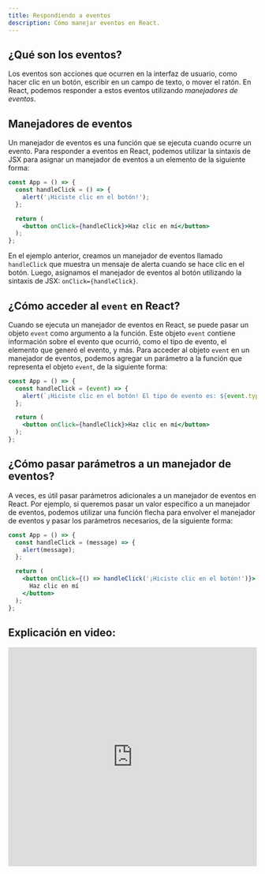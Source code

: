 ```yaml
---
title: Respondiendo a eventos
description: Cómo manejar eventos en React.
---
```


## ¿Qué son los eventos?

Los eventos son acciones que ocurren en la interfaz de usuario, como hacer clic en un botón, escribir en un campo de texto, o mover el ratón. En React, podemos responder a estos eventos utilizando *manejadores de eventos*.

## Manejadores de eventos

Un manejador de eventos es una función que se ejecuta cuando ocurre un evento. Para responder a eventos en React, podemos utilizar la sintaxis de JSX para asignar un manejador de eventos a un elemento de la siguiente forma:

```jsx
const App = () => {
  const handleClick = () => {
    alert('¡Hiciste clic en el botón!');
  };

  return (
    <button onClick={handleClick}>Haz clic en mí</button>
  );
};
```

En el ejemplo anterior, creamos un manejador de eventos llamado `handleClick` que muestra un mensaje de alerta cuando se hace clic en el botón. Luego, asignamos el manejador de eventos al botón utilizando la sintaxis de JSX: `onClick={handleClick}`.

## ¿Cómo acceder al `event` en React?

Cuando se ejecuta un manejador de eventos en React, se puede pasar un objeto `event` como argumento a la función. Este objeto `event` contiene información sobre el evento que ocurrió, como el tipo de evento, el elemento que generó el evento, y más. Para acceder al objeto `event` en un manejador de eventos, podemos agregar un parámetro a la función que representa el objeto `event`, de la siguiente forma:

```jsx
const App = () => {
  const handleClick = (event) => {
    alert(`¡Hiciste clic en el botón! El tipo de evento es: ${event.type}`);
  };

  return (
    <button onClick={handleClick}>Haz clic en mí</button>
  );
};
```

## ¿Cómo pasar parámetros a un manejador de eventos?

A veces, es útil pasar parámetros adicionales a un manejador de eventos en React. Por ejemplo, si queremos pasar un valor específico a un manejador de eventos, podemos utilizar una función flecha
para envolver el manejador de eventos y pasar los parámetros necesarios, de la siguiente forma:

```jsx
const App = () => {
  const handleClick = (message) => {
    alert(message);
  };

  return (
    <button onClick={() => handleClick('¡Hiciste clic en el botón!')}>
      Haz clic en mí
    </button>
  );
};
```

## Explicación en video:

<iframe width="100%" height="444" src="https://www.youtube.com/embed/vmlqBnMxOX4?si=K8-iGXrXbgAj6bfA" title="YouTube video player" frameBorder="0" allow="accelerometer; autoplay; clipboard-write; encrypted-media; gyroscope; picture-in-picture; web-share" allowFullScreen></iframe>